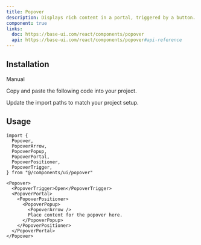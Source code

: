 ```yaml
---
title: Popover
description: Displays rich content in a portal, triggered by a button.
component: true
links:
  doc: https://base-ui.com/react/components/popover
  api: https://base-ui.com/react/components/popover#api-reference
---
```


<ComponentPreview
  name="popover-demo"
  description="A popover component with a form."
/>

## Installation

<Tabs defaultValue="manual">

<TabsList>
  <TabsTrigger value="manual">Manual</TabsTrigger>
</TabsList>

<TabsContent value="manual">

<Steps>

<Step>Copy and paste the following code into your project.</Step>

<ComponentSource name="popover" />

<Step>Update the import paths to match your project setup.</Step>

</Steps>

</TabsContent>

</Tabs>

## Usage

```tsx
import {
  Popover,
  PopoverArrow,
  PopoverPopup,
  PopoverPortal,
  PopoverPositioner,
  PopoverTrigger,
} from "@/components/ui/popover"
```

```tsx
<Popover>
  <PopoverTrigger>Open</PopoverTrigger>
  <PopoverPortal>
    <PopoverPositioner>
      <PopoverPopup>
        <PopoverArrow />
        Place content for the popover here.
      </PopoverPopup>
    </PopoverPositioner>
  </PopoverPortal>
</Popover>
```
